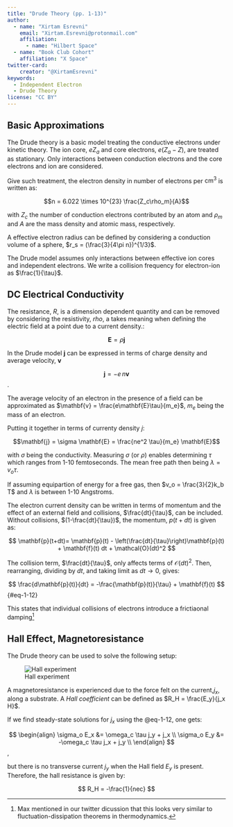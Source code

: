 ```yaml
---
title: "Drude Theory (pp. 1-13)"
author: 
  - name: "Xirtam Esrevni"
    email: "Xirtam.Esrevni@protonmail.com"
    affiliation: 
      - name: "Hilbert Space"
  - name: "Book Club Cohort"
    affiliation: "X Space"
twitter-card:
    creator: "@XirtamEsrevni"
keywords:
  - Independent Electron
  - Drude Theory
license: "CC BY"
---
```


## Basic Approximations

The Drude theory is a basic model treating the conductive electrons under kinetic theory. The ion core, $eZ_a$ and core electrons, $e\left(Z_a-Z\right)$, are treated as stationary. Only interactions between conduction electrons and the core electrons and ion are considered. 

Give such treatment, the electron density in number of electrons per $\text{cm}^3$ is written as:

$$n = 6.022 \times 10^{23} \frac{Z_c\rho_m}{A}$$

with $Z_c$ the number of conduction electrons contributed by an atom and $\rho_m$ and $A$ are the mass density and atomic mass, respectively.

A effective electron radius can be defined by considering a conduction volume of a sphere, $r_s = (\frac{3}{4\pi n})^{1/3}$.

The Drude model assumes only interactions between effective ion cores and independent electrons. We write a  collision frequency for electron-ion as $\frac{1}{\tau}$.

## DC Electrical Conductivity

The resistance, $R$, is a dimension dependent quantity and can be removed by considering the resistivity, $rho$, a takes meaning when defining the electric field at a point due to a current density.:

$$\mathbf{E} = \rho \mathbf{j}$$

In the Drude model $\mathbf{j}$ can be expressed in terms of charge density and average velocity, $\mathbf{v}$

$$\mathbf{j} = -e\,n\mathbf{v}$$.

The average velocity of an electron in the presence of a field can be approximated as $\mathbf{v} = \frac{e\mathbf{E}\tau}{m_e}$, $m_e$ being the mass of an electron.

Putting it together in terms of currenty density $j$:

$$\mathbf{j} = \sigma \mathbf{E} = \frac{ne^2 \tau}{m_e} \mathbf{E}$$

with $\sigma$ being the conductivity. Measuring $\sigma$ (or $\rho$) enables determining $\tau$ which ranges from 1-10 femtoseconds. The mean free path then being $\lambda=v_o \tau$. 

If assuming equipartion of energy for a free gas, then $v_o = \frac{3}{2}k_b T$ and $\lambda$ is between 1-10 Angstroms.

The electron current density can be written in terms of momentum and the effect of an external field and collisions, $\frac{dt}{\tau}$, can be included. Without collisions, $(1-\frac{dt}{\tau})$, the momentum, $p(t+dt)$ is given as:

$$ \mathbf{p}(t+dt)= \mathbf{p}(t) - \left(\frac{dt}{\tau}\right)\mathbf{p}(t) + \mathbf{f}(t) dt + \mathcal{O}(dt)^2 $$

The collision term, $\frac{dt}{\tau}$, only affects terms of $\mathcal{O}(dt)^2$. Then, rearranging, dividing by $dt$, and taking limit as $dt \rightarrow 0$, gives:

$$
\frac{d\mathbf{p}(t)}{dt} = -\frac{\mathbf{p}(t)}{\tau} + \mathbf{f}(t)
$$ {#eq-1-12}

This states that individual collisions of electrons introduce a frictiaonal damping^[Max mentioned in our twitter dicussion that this looks very similar to fluctuation-dissipation theorems in thermodynamics.]

## Hall Effect, Magnetoresistance

The Drude theory can be used to solve the following setup:

![Hall experiment](https://upload.wikimedia.org/wikipedia/commons/1/19/Hall_Effect_Measurement_Setup_for_Electrons.png)

A magnetoresistance is experienced due to the force felt on the current,$j_x$, along a substrate. A *Hall coefficient* can be defined as $R_H = \frac{E_y}{j_x H}$. 

If we find steady-state solutions for $j_x$ using the @eq-1-12, one gets:

$$
\begin{align}
\sigma_o E_x  &= \omega_c \tau j_y + j_x \\
\sigma_o E_y &= -\omega_c \tau j_x + j_y \\
\end{align}
$$,

but there is no transverse current $j_y$ when the Hall field $E_y$ is present. Therefore, the hall resistance is given by:

$$ R_H = -\frac{1}{nec} $$